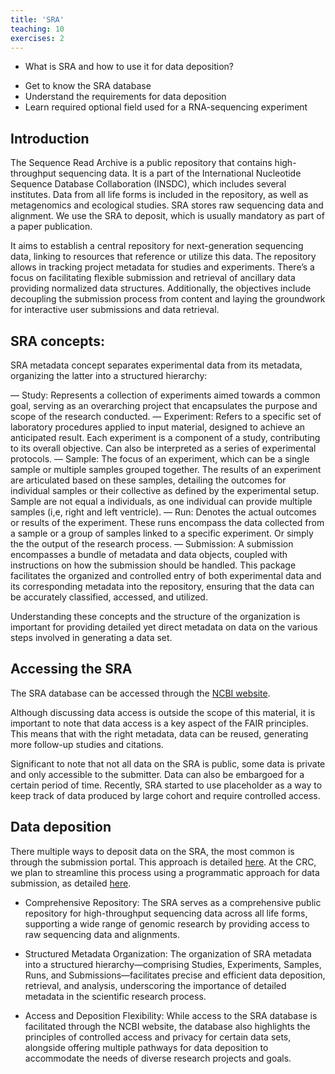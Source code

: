 ```yaml
---
title: 'SRA'
teaching: 10
exercises: 2
---
```


:::::::::::::::::::::::::::::::::::::: questions 

- What is SRA and how to use it for data deposition?

::::::::::::::::::::::::::::::::::::::::::::::::

::::::::::::::::::::::::::::::::::::: objectives

- Get to know the SRA database
- Understand the requirements for data deposition
- Learn required optional field used for a RNA-sequencing experiment

::::::::::::::::::::::::::::::::::::::::::::::::

## Introduction

The Sequence Read Archive is a public repository that contains high-throughput sequencing data. It is a part of the International Nucleotide Sequence Database Collaboration (INSDC), which includes several institutes.  Data from all life forms is included in the repository, as well as metagenomics and ecological studies. SRA stores raw sequencing data and alignment. We use the SRA to deposit, which is usually mandatory as part of a paper publication. 

It aims to establish a central repository for next-generation sequencing data, linking to resources that reference or utilize this data. The repository allows in tracking project metadata for studies and experiments. There's a focus on facilitating flexible submission and retrieval of ancillary data providing  normalized data structures. Additionally, the objectives include decoupling the submission process from content and laying the groundwork for interactive user submissions and data retrieval.

## SRA concepts:

SRA metadata concept separates experimental data from its metadata, organizing the latter into a structured hierarchy:

— Study: Represents a collection of experiments aimed towards a common goal, serving as an overarching project that encapsulates the purpose and scope of the research conducted.
— Experiment: Refers to a specific set of laboratory procedures applied to input material, designed to achieve an anticipated result. Each experiment is a component of a study, contributing to its overall objective. Can also be interpreted as a series of experimental protocols.
— Sample: The focus of an experiment, which can be a single sample or multiple samples grouped together. The results of an experiment are articulated based on these samples, detailing the outcomes for individual samples or their collective as defined by the experimental setup. Sample are not equal a individuals, as one individual can provide multiple samples (i,e, right and left ventricle).
— Run: Denotes the actual outcomes or results of the experiment. These runs encompass the data collected from a sample or a group of samples linked to a specific experiment. Or simply the the output of the research process.
— Submission: A submission encompasses a bundle of metadata and data objects, coupled with instructions on how the submission should be handled. This package facilitates the organized and controlled entry of both experimental data and its corresponding metadata into the repository, ensuring that the data can be accurately classified, accessed, and utilized.

Understanding these concepts and the structure of the organization is important for providing detailed yet direct metadata on data on the various steps involved in generating a data set.

## Accessing the SRA

The SRA database can be accessed through the [NCBI website](https://www.ncbi.nlm.nih.gov/sra).

Although discussing data access is outside the scope of this material, it is important to note that data access is a key aspect of the FAIR principles. This means that with the right metadata, data can be reused, generating more follow-up studies and citations.

Significant to note that not all data on the SRA is public, some data is private and only accessible to the submitter. Data can also be embargoed for a certain period of time. Recently, SRA started to use placeholder as a way to keep track of data produced by large cohort and require controlled access.

## Data deposition

There multiple ways to deposit data on the SRA, the most common is through the submission portal. This approach is detailed [here](https://www.ncbi.nlm.nih.gov/sra/docs/submitportal/). At the CRC, we plan to streamline this process using a programmatic approach for data submission, as detailed [here](https://cloud.crc1550.com/index.php/s/NYkwKpMbHP3GTBn).

::::::::::::::::::::::::::::::::::::: keypoints 

- Comprehensive Repository: The SRA serves as a comprehensive public repository for high-throughput sequencing data across all life forms, supporting a wide range of genomic research by providing access to raw sequencing data and alignments.

- Structured Metadata Organization: The organization of SRA metadata into a structured hierarchy—comprising Studies, Experiments, Samples, Runs, and Submissions—facilitates precise and efficient data deposition, retrieval, and analysis, underscoring the importance of detailed metadata in the scientific research process.

- Access and Deposition Flexibility: While access to the SRA database is facilitated through the NCBI website, the database also highlights the principles of controlled access and privacy for certain data sets, alongside offering multiple pathways for data deposition to accommodate the needs of diverse research projects and goals.

::::::::::::::::::::::::::::::::::::::::::::::::

